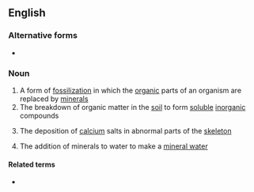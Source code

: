 ==English==

===Alternative forms===
* {{l|en|mineralisation}}

===Noun===
{{wikipedia}}
{{en-noun|-}}

# A form of [[fossilization]] in which the [[organic]] parts of an organism are replaced by [[mineral]]s
# The breakdown of organic matter in the [[soil]] to form [[soluble]] [[inorganic]] compounds
# {{lb|en|medicine}} The deposition of [[calcium]] salts in abnormal parts of the [[skeleton]]
# The addition of minerals to water to make a [[mineral water]]

====Related terms====
* {{l|en|mineralize}}